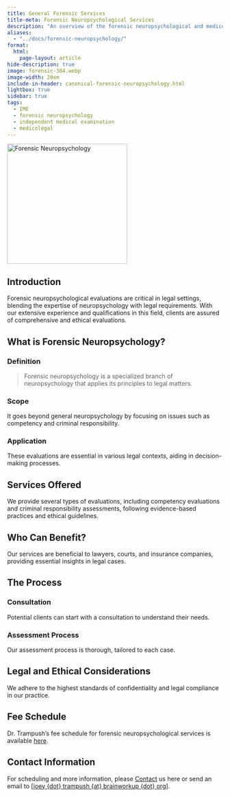 ```yaml
---
title: General Forensic Services
title-meta: Forensic Neuropsychological Services
description: "An overview of the forensic neuropsychological and medicolegal services provided by Dr. Trampush @ BrainWorkup Neuropsychology, LLC"
aliases:
  - "../docs/forensic-neuropsychology/"
format:
  html:
    page-layout: article
hide-description: true
image: forensic-384.webp
image-width: 20em
include-in-header: canonical-forensic-neuropsychology.html
lightbox: true
sidebar: true
tags:
  - IME
  - forensic neuropsychology
  - independent medical examination
  - medicolegal
---
```


![](forensic-384.webp "Forensic Neuropsychology"){width=20em fig-alt="A brainworkup logo for forensic neuropsychological
services."}

## Introduction

Forensic neuropsychological evaluations are critical in legal settings, blending
the expertise of neuropsychology with legal requirements. With our extensive experience and qualifications in this field, clients are assured of
comprehensive and ethical evaluations.

## What is Forensic Neuropsychology?

### Definition

> Forensic neuropsychology is a specialized branch of neuropsychology that applies its principles to legal matters.

### Scope

It goes beyond general neuropsychology by focusing on issues such as competency and criminal responsibility.

### Application

These evaluations are essential in various legal contexts, aiding in decision-making processes.

## Services Offered

We provide several types of evaluations, including competency evaluations and
criminal responsibility assessments, following evidence-based practices and
ethical guidelines.

## Who Can Benefit?

Our services are beneficial to lawyers, courts, and insurance companies, providing essential insights in legal cases.

## The Process

### Consultation

Potential clients can start with a consultation to understand their needs.

### Assessment Process

Our assessment process is thorough, tailored to each case.

## Legal and Ethical Considerations

We adhere to the highest standards of confidentiality and legal compliance in our practice.

## Fee Schedule

Dr. Trampush's fee schedule for forensic neuropsychological services is available [here](trampush-joey_forensic-neuropsych_fee-schedule_2023-2024.pdf).

## Contact Information

For scheduling and more information, please
[Contact](/contact/index.qmd#online-inquiry) us here or send an email to
[[joey {dot} trampush {at} brainworkup {dot} org](mailto:joey.trampush@brainworkup.org)].

